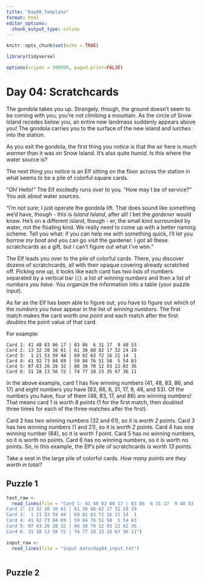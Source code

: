 ```yaml
---
title: "Day00_Template"
format: html
editor_options: 
  chunk_output_type: inline
---
```



```r
knitr::opts_chunk$set(echo = TRUE)

library(tidyverse)

options(scipen = 999999, paged.print=FALSE)
```

# Day 04: Scratchcards

The gondola takes you up. Strangely, though, the ground doesn't seem to be coming with you; you're not climbing a mountain. As the circle of Snow Island recedes below you, an entire new landmass suddenly appears above you! The gondola carries you to the surface of the new island and lurches into the station.

As you exit the gondola, the first thing you notice is that the air here is much *warmer* than it was on Snow Island. It's also quite *humid*. Is this where the water source is?

The next thing you notice is an Elf sitting on the floor across the station in what seems to be a pile of colorful square cards.

"Oh! Hello!" The Elf excitedly runs over to you. "How may I be of service?" You ask about water sources.

"I'm not sure; I just operate the gondola lift. That does sound like something we'd have, though - this is *Island Island*, after all! I bet the *gardener* would know. He's on a different island, though - er, the small kind surrounded by water, not the floating kind. We really need to come up with a better naming scheme. Tell you what: if you can help me with something quick, I'll let you *borrow my boat* and you can go visit the gardener. I got all these scratchcards as a gift, but I can't figure out what I've won."

The Elf leads you over to the pile of colorful cards. There, you discover dozens of scratchcards, all with their opaque covering already scratched off. Picking one up, it looks like each card has two lists of numbers separated by a vertical bar (`|`): a list of *winning numbers* and then a list of *numbers you have*. You organize the information into a table (your puzzle input).

As far as the Elf has been able to figure out, you have to figure out which of the *numbers you have* appear in the list of *winning numbers*. The first match makes the card worth *one point* and each match after the first *doubles* the point value of that card.

For example:
```
Card 1: 41 48 83 86 17 | 83 86  6 31 17  9 48 53
Card 2: 13 32 20 16 61 | 61 30 68 82 17 32 24 19
Card 3:  1 21 53 59 44 | 69 82 63 72 16 21 14  1
Card 4: 41 92 73 84 69 | 59 84 76 51 58  5 54 83
Card 5: 87 83 26 28 32 | 88 30 70 12 93 22 82 36
Card 6: 31 18 13 56 72 | 74 77 10 23 35 67 36 11
```

In the above example, card 1 has five winning numbers (41, 48, 83, 86, and 17) and eight numbers you have (83, 86, 6, 31, 17, 9, 48, and 53). Of the numbers you have, four of them (48, 83, 17, and 86) are winning numbers! That means card 1 is worth *8* points (1 for the first match, then doubled three times for each of the three matches after the first).

Card 2 has two winning numbers (32 and 61), so it is worth *2* points.
Card 3 has two winning numbers (1 and 21), so it is worth *2* points.
Card 4 has one winning number (84), so it is worth *1* point.
Card 5 has no winning numbers, so it is worth no points.
Card 6 has no winning numbers, so it is worth no points.
So, in this example, the Elf's pile of scratchcards is worth *13* points.

Take a seat in the large pile of colorful cards. *How many points are they worth in total?*

## Puzzle 1

```r
test_raw <- 
  read_lines(file = "Card 1: 41 48 83 86 17 | 83 86  6 31 17  9 48 53
Card 2: 13 32 20 16 61 | 61 30 68 82 17 32 24 19
Card 3:  1 21 53 59 44 | 69 82 63 72 16 21 14  1
Card 4: 41 92 73 84 69 | 59 84 76 51 58  5 54 83
Card 5: 87 83 26 28 32 | 88 30 70 12 93 22 82 36
Card 6: 31 18 13 56 72 | 74 77 10 23 35 67 36 11")

input_raw <- 
  read_lines(file = "input data/day04_input.txt")


```

```r
```


## Puzzle 2

```r
```

